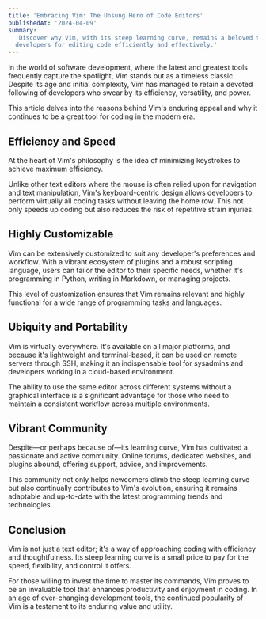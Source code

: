 ```yaml
---
title: 'Embracing Vim: The Unsung Hero of Code Editors'
publishedAt: '2024-04-09'
summary:
  'Discover why Vim, with its steep learning curve, remains a beloved tool among
  developers for editing code efficiently and effectively.'
---
```


In the world of software development, where the latest and greatest tools
frequently capture the spotlight, Vim stands out as a timeless classic. Despite
its age and initial complexity, Vim has managed to retain a devoted following of
developers who swear by its efficiency, versatility, and power.

This article delves into the reasons behind Vim's enduring appeal and why it
continues to be a great tool for coding in the modern era.

## Efficiency and Speed

At the heart of Vim's philosophy is the idea of minimizing keystrokes to achieve
maximum efficiency.

Unlike other text editors where the mouse is often relied upon for navigation
and text manipulation, Vim's keyboard-centric design allows developers to
perform virtually all coding tasks without leaving the home row. This not only
speeds up coding but also reduces the risk of repetitive strain injuries.

## Highly Customizable

Vim can be extensively customized to suit any developer's preferences and
workflow. With a vibrant ecosystem of plugins and a robust scripting language,
users can tailor the editor to their specific needs, whether it's programming in
Python, writing in Markdown, or managing projects.

This level of customization ensures that Vim remains relevant and highly
functional for a wide range of programming tasks and languages.

## Ubiquity and Portability

Vim is virtually everywhere. It's available on all major platforms, and because
it's lightweight and terminal-based, it can be used on remote servers through
SSH, making it an indispensable tool for sysadmins and developers working in a
cloud-based environment.

The ability to use the same editor across different systems without a graphical
interface is a significant advantage for those who need to maintain a consistent
workflow across multiple environments.

## Vibrant Community

Despite—or perhaps because of—its learning curve, Vim has cultivated a
passionate and active community. Online forums, dedicated websites, and plugins
abound, offering support, advice, and improvements.

This community not only helps newcomers climb the steep learning curve but also
continually contributes to Vim's evolution, ensuring it remains adaptable and
up-to-date with the latest programming trends and technologies.

## Conclusion

Vim is not just a text editor; it's a way of approaching coding with efficiency
and thoughtfulness. Its steep learning curve is a small price to pay for the
speed, flexibility, and control it offers.

For those willing to invest the time to master its commands, Vim proves to be an
invaluable tool that enhances productivity and enjoyment in coding. In an age of
ever-changing development tools, the continued popularity of Vim is a testament
to its enduring value and utility.
